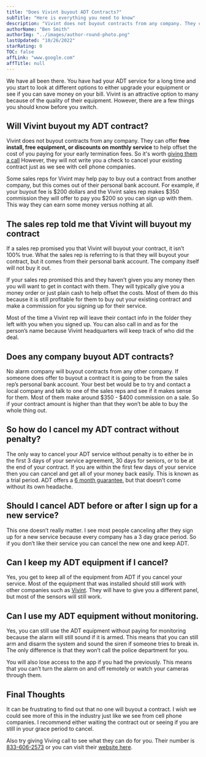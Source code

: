 ```yaml
---
title: "Does Vivint buyout ADT Contracts?"
subTitle: "Here is everything you need to know"
description: "Vivint does not buyout contracts from any company. They can offer free install, free equipment, or discounts on monthly service to help offset the cost of you paying for your early termination fees."
authorName: "Ben Smith"
authorImg: "../images/author-round-photo.png"
lastUpdated: "10/26/2022"
starRating: 0
TOC: false
affLink: "www.google.com"
affTitle: null
---
```


We have all been there. You have had your ADT service for a long time and you start to look at different options to either upgrade your equipment or see if you can save money on your bill. Vivint is an attractive option to many because of the quality of their equipment. However, there are a few things you should know before you switch.

## Will Vivint buyout my ADT contract?

Vivint does not buyout contracts from any company. They can offer **free install, free equipment, or discounts on monthly service** to help offset the cost of you paying for your early termination fees. So it's worth [giving them a call](https://t.vivint.com/?c=1829&lp=159) However, they will not write you a check to cancel your existing contract just as we see with cell phone companies.

Some sales reps for Vivint may help pay to buy out a contract from another company, but this comes out of their personal bank account. For example, if your buyout fee is $200 dollars and the Vivint sales rep makes $350 commission they will offer to pay you \$200 so you can sign up with them. This way they can earn some money versus nothing at all.

## The sales rep told me that Vivint will buyout my contract

If a sales rep promised you that Vivint will buyout your contract, it isn’t 100% true. What the sales rep is referring to is that they will buyout your contract, but it comes from their personal bank account. The company itself will not buy it out.

If your sales rep promised this and they haven't given you any money then you will want to get in contact with them. They will typically give you a money order or just plain cash to help offset the costs. Most of them do this because it is still profitable for them to buy out your existing contract and make a commission for you signing up for their service.

Most of the time a Vivint rep will leave their contact info in the folder they left with you when you signed up. You can also call in and as for the person’s name because Vivint headquarters will keep track of who did the deal.

## Does any company buyout ADT contracts?

No alarm company will buyout contracts from any other company. If someone does offer to buyout a contract it is going to be from the sales rep’s personal bank account. Your best bet would be to try and contact a local company and talk to one of the sales reps and see if it makes sense for them. Most of them make around $350 - $400 commission on a sale. So if your contract amount is higher than that they won’t be able to buy the whole thing out.

## So how do I cancel my ADT contract without penalty?

The only way to cancel your ADT service without penalty is to either be in the first 3 days of your service agreement, 30 days for seniors, or to be at the end of your contract. If you are within the first few days of your service then you can cancel and get all of your money back easily. This is known as a trial period. ADT offers a [6 month guarantee](https://www.adt.com/about-adt/legal/residential-terms-and-conditions), but that doesn’t come without its own headache.

## Should I cancel ADT before or after I sign up for a new service?

This one doesn’t really matter. I see most people canceling after they sign up for a new service because every company has a 3 day grace period. So if you don’t like their service you can cancel the new one and keep ADT.

## Can I keep my ADT equipment if I cancel?

Yes, you get to keep all of the equipment from ADT if you cancel your service. Most of the equipment that was installed should still work with other companies such as [Vivint](/posts/vivint-review/). They will have to give you a different panel, but most of the sensors will still work.

## Can I use my ADT equipment without monitoring.

Yes, you can still use the ADT equipment without paying for monitoring because the alarm will still sound if it is armed. This means that you can still arm and disarm the system and sound the siren if someone tries to break in. The only difference is that they won’t call the police department for you.

You will also lose access to the app if you had the previously. This means that you can’t turn the alarm on and off remotely or watch your cameras through them.

## Final Thoughts

It can be frustrating to find out that no one will buyout a contract. I wish we could see more of this in the industry just like we see from cell phone companies. I recommend either waiting the contract out or seeing if you are still in your grace period to cancel.

Also try giving Viving call to see what they can do for you. Their number is [833-606-2573](tel:18336062573) or you can visit their [website here](https://t.vivint.com/?c=1829&lp=159).
